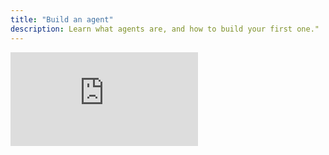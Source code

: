 ```yaml
---
title: "Build an agent"
description: Learn what agents are, and how to build your first one."
---
```


<iframe className="w-full aspect-video rounded-xl" src="https://www.youtube.com/embed/vRDIzsM8GuI" title="Build an agent in Cargo" frameBorder="0" allow="accelerometer; autoplay; clipboard-write; encrypted-media; gyroscope; picture-in-picture" allowFullScreen />

## What are agents?

Agents are intelligent actors in Cargo that reason and answer open-ended questions relevant to your GTM processes. They use foundational AI models to leverage semantic reasoning to trigger the right set of tools, resources or MCP servers to achieve the task given to them.

Modern GTM teams leverage agents in their systems to automate research, qualify leads, enrich your CRM and improve the productivity of their sales teams. Once set up, Cargo agents can be prompted from a variety of places, including a Slack channel, a Chrome extension, an API endpoint or a Cargo play.

## Use cases

Agents can be used for a variety of GTM tasks, including:

- **Automated research:** The agent can use its reasoning to sift through information on companies and people and retain the most relevant intelligence for the task at hand.
- **Lead and account qualification:** Qualify leads and accounts based on custom rules and real-time data.
- **Sales enablement:** Agents can use a wide-range of context about a deal or an incident, to provide guidance on the next best step to assist a sales team member's job.